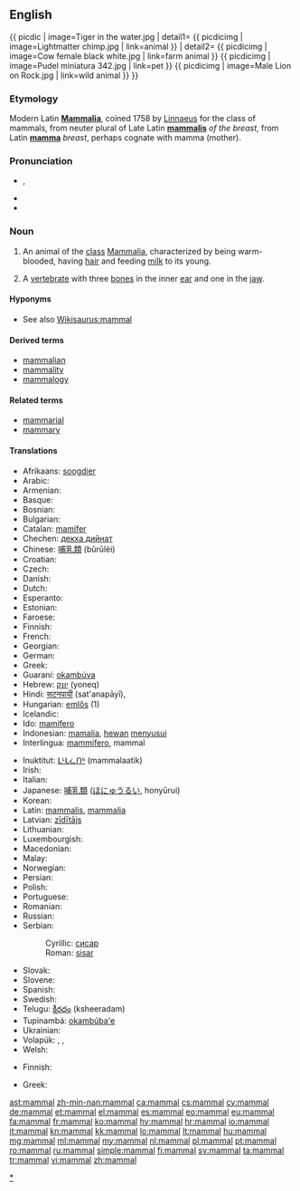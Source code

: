 {{wikipedia}}
==English==
{{ picdic
| image=Tiger in the water.jpg
| detail1=
{{ picdicimg | image=Lightmatter chimp.jpg | link=animal }}
| detail2=
{{ picdicimg | image=Cow female black white.jpg | link=farm animal }}
{{ picdicimg | image=Pudel miniatura 342.jpg | link=pet }}
{{ picdicimg | image=Male Lion on Rock.jpg | link=wild animal }}
}}

===Etymology===
Modern Latin '''[[Mammalia]]''', coined 1758 by [[w:Linnaeus|Linnaeus]] for the class of mammals, from neuter plural of Late Latin '''[[mammalis]]''' ''of the breast'', from Latin '''[[mamma]]''' ''breast'', perhaps cognate with mamma (mother).

===Pronunciation===
* {{a|GenAm}} {{IPA|/ˈmæməl/}}, {{SAMPA|/"m{m@l/}}
* {{hyphenation|mam|mal}}
* {{audio|en-us-mammal.ogg|Audio (US)}}

===Noun===
{{en-noun}}

# An animal of the [[class]] [[Mammalia]], characterized by being warm-blooded, having [[hair]] and feeding [[milk]] to its young.
# {{paleontology}} A [[vertebrate]] with three [[bone]]s in the inner [[ear]] and one in the [[jaw]].

====Hyponyms====
* See also [[Wikisaurus:mammal]]

====Derived terms====
* [[mammalian]]
* [[mammality]]
* [[mammalogy]]

====Related terms====
* [[mammarial]]
* [[mammary]]

====Translations====
{{trans-top|animal of the class Mammalia}}
* Afrikaans: [[soogdier]]
* Arabic: {{t-|ar|ثديي|alt=ثَديِيّ|tr=thadyiyy}}
* Armenian: {{t-|hy|կաթնասուն|tr=kat'nasun}}
* Basque: {{t|eu|ugaztun}}
* Bosnian: {{t-|bs|sisar|m}}
* Bulgarian: {{t+|bg|бозайник|m|tr=bozajnik}}
* Catalan: [[mamífer]]
* Chechen: [[декха дийнат]]
* Chinese: [[哺乳類]] (bǔrǔlèi)
* Croatian: {{t-|hr|sisavac|m}}
* Czech: {{t+|cs|savec|m}}
* Danish: {{t+|da|pattedyr}}
* Dutch: {{t+|nl|zoogdier|n}}
* Esperanto: {{t-|eo|mamulo|xs=Esperanto}}
* Estonian: {{t-|et|imetaja}}
* Faroese: {{t+|fo|súgdjór|xs=Faroese}}
* Finnish: {{t+|fi|nisäkäs}}
* French: {{t+|fr|mammifère|m}}
* Georgian: {{t|ka|ძუძუმწოვარი|sc=Geor}}
* German: {{t+|de|Säugetier|n}}
* Greek: {{t|el|θηλαστικό|n|tr=thilastikó|sc=Grek}}
* Guaraní: [[okambúva]]
* Hebrew: [[יונק]] (yoneq)
* Hindi: [[सटनपायी]] (sat'anapāyī), {{t|hi|स्तनधारी|sc=Deva}}
* Hungarian: [[emlős]] (1)
* Icelandic: {{t+|is|spendýr}}
* Ido: [[mamifero]]
* Indonesian: [[mamalia]], [[hewan]] [[susu|menyusui]]
* Interlingua: [[mammifero]], mammal
{{trans-mid}}
* Inuktitut: [[ᒪᒻᒪᓛᑎᒃ]] (mammalaatik)
* Irish: {{t|ga|mamach|m}}
* Italian: {{t+|it|mammifero|m}}
* Japanese: [[哺乳類]] ([[ほにゅうるい]], honyūrui)
* Korean: {{t+|ko|포유류|tr=poyuryu|sc=Hang}}
* Latin: [[mammalis]], [[mammalia]]
* Latvian: [[zīdītājs]] {{m}}
* Lithuanian: {{t+|lt|žinduolis|m|xs=Lithuanian}}
* Luxembourgish: {{t|lb|Mamendéier|n}}
* Macedonian: {{t-|mk|цицач|m|tr=cícač}}
* Malay: {{t|ms|mamalia}}
* Norwegian: {{t+|no|pattedyr|n}}
* Persian: {{t-|fa|پستاندار|tr=pestandar|xs=Persian}}
* Polish: {{t+|pl|ssak|m}}
* Portuguese: {{t+|pt|mamífero|m}}
* Romanian: {{t+|ro|mamifer|n}}
* Russian: {{t+|ru|млекопитающее|n|tr=mlekopitájuščeje}}
* Serbian:
*: Cyrillic: [[сисар]] {{m}}
*: Roman: [[sisar]] {{m}}
* Slovak: {{t-|sk|cicavec|m}}
* Slovene: {{t+|sl|sesalec|m}}
* Spanish: {{t+|es|mamífero|m}}
* Swedish: {{t+|sv|däggdjur|n}}
* Telugu: [[క్షీరదం]] (ksheeradam)
* Tupinambá: [[okambúba'e]]
* Ukrainian: {{t-|uk|ссавці|tr=ssavtsi|xs=Ukrainian}}
* Volapük: {{qualifier|♂♀}} {{t|vo|sügaf}}, {{qualifier|♂♀}} {{t|vo|süganim}},
* Welsh: {{t|cy|mamal|m}}
{{trans-bottom}}

{{trans-top|paleontology: vertebrate with three bones in the inner ear and one in the jaw}}
* Finnish: {{t+|fi|nisäkäs}}
{{trans-mid}}
* Greek: {{t|el|θηλαστικό|n|tr=thilastikó|sc=Grek}}
{{trans-bottom}}

[[Category:en:Mammals|*]]

[[ast:mammal]]
[[zh-min-nan:mammal]]
[[ca:mammal]]
[[cs:mammal]]
[[cy:mammal]]
[[de:mammal]]
[[et:mammal]]
[[el:mammal]]
[[es:mammal]]
[[eo:mammal]]
[[eu:mammal]]
[[fa:mammal]]
[[fr:mammal]]
[[ko:mammal]]
[[hy:mammal]]
[[hr:mammal]]
[[io:mammal]]
[[it:mammal]]
[[kn:mammal]]
[[kk:mammal]]
[[lo:mammal]]
[[lt:mammal]]
[[hu:mammal]]
[[mg:mammal]]
[[ml:mammal]]
[[my:mammal]]
[[nl:mammal]]
[[pl:mammal]]
[[pt:mammal]]
[[ro:mammal]]
[[ru:mammal]]
[[simple:mammal]]
[[fi:mammal]]
[[sv:mammal]]
[[ta:mammal]]
[[tr:mammal]]
[[vi:mammal]]
[[zh:mammal]]